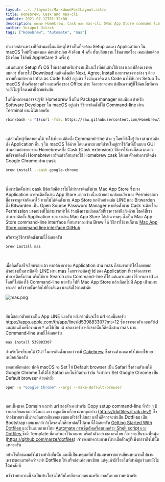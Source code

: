 ---
layout: ../../layouts/MarkdownPostLayout.astro
title: Homebrew, Cask and mas-cli
pubDate: 2021-07-12T01:32:00
description: แนะนำ Homebrew, Cask และ mas-cli (Mac App Store command line interface)
author: Yosapol Jitrak
tags: ["Homebrew", "Automate", "mas"]
---

ช่วงรอยต่อระหว่างปีที่ผ่านมานี้ผมมีเหตุให้จำเป็นที่จะต้อง Setup และลง Application ใน macOS ใหม่ทั้งหมดหมด ค่อนข้างบ่อย 4 เดือน 4 ครั้ง ทั้งเปลี่ยนงาน ใช้หลายเครื่อง เคลมบ่อยด้วย (3 เดือน ใช้สิทธิ์ AppleCare 3 เครื่อง)

แน่นอนการ Setup ทั้ง OS ให้พร้อมสำหรับทำงานเป็นอะไรที่ค่อนข้างใช้เวลา และเปลืองแรงพอสมควร ทั้งการไป Download กดติดตั้งคลิก Next, Agree, Install และการลางวางต่าง ๆ ด้วยความที่ผมทำพวก Infra as Code (IaS) อยู่แล้ว จึงนำแนวคิด as Code มาใช้กับการ Setup ใน macOS ทั้งเครื่องส่วนตัว และเครื่องของ Office ด้วย จึงอยากจะมาแบ่งปันความรู้นี้ให้คนอื่นที่อาจจะยังไม่รู้เรื่องเหล่านี้ด้วยเช่นกัน

ในที่นี้หลายคนอาจจะรู้จัก Homebrew ซึ่งเป็น Package manager ยอมนิยม สำหรับ Software Developer ใน macOS อยู่แล้ว วิธีการติดตั้งก็ใช้ Command-line ผ่าน Terminal ตามนี้ได้เลยครับ

```bash
/bin/bash -c "$(curl -fsSL https://raw.githubusercontent.com/Homebrew/install/HEAD/install.sh)"
```

<br />

แต่ส่วนใหญ่ที่หลายคนใช้ จะใช้เพียงแค่ติดตั้ง Command-line ต่าง ๆ โดยที่ยังไม่รู้ว่าเราสามารถติดตั้ง Application อื่น ๆ ใน macOS ได้ด้วย โดยเฉพาะแบบที่ส่วนใหญ่เราใช้กันที่เป็นแบบ GUI ผ่านส่วนต่อขยายของ Homebrew ชื่อ Cask (Cask extension) วิธีการใช้งานก็สะดวกมาก หลังจากติดตั้ง Homebrew เสร็จแล้วก็สามารถใช้ Homebrew cask ได้เลย ตัวอย่างการติดตั้ง Google Chrome ผ่าน cask

```bash
brew install --cask google-chrome
```

<br />

ซึ่งการติดตั้งผ่าน cask มีข้อเสียคือเราไม่ได้ทำการติดตั้งผ่าน Mac App Store ซึ่งบาง Application ควรจะติดตั้งผ่าน App Store มากกว่า เนื่องด้วยความปลอดภัย และ Permission ที่อาจจะถูกจำกัดเอาไว้ หากไม่ได้ติดตั้งผ่าน App Store ยกตัวอย่างเช่น LINE และ Bitwarden ซึ่ง Bitwarden เป็น Open Source Password Manager หากติดตั้งผ่าน Cask จะติดเรื่อง Permission บางอย่างที่ไม่สามารถทำได้ ร่วมถึงความปลอดภัยที่เราควรคำนึงถึงด้วย โชคดีที่เราสามารถติดตั้ง Application ของเราผ่าน Mac App Store ได้ผ่าน mas ซึ่งเป็น Mac App Store command-line interface ที่สามารถลงผ่าน Brew ได้ วิธีการใช้งานก็ตาม [Mac App Store command line interface GitHub](https://github.com/mas-cli/mas)

หรือจะดูวิธีการติดตั้งตามนี้ได้เลยครับ

```bash
brew install mas
```

<br />

เมื่อติดตั้งเสร็จเรียบร้อยแล้ว หากต้องการลง Application ผ่าน mas ก็สามารถทำได้โดยขอยกตัวอย่างเป็นการติดตั้ง LINE ผ่าน mas โดยเราจะต้องรู้ id ของ Application ที่เราต้องการจะทำการติดตั้งก่อน หรือใช้การ Search ผ่าน Command-line ก็ได้ แต่ผมจะแสดงวิธีการเอา id มาโดยที่ไม่ต้องใช้ Command-line นะครับ ไปที่ Mac App Store แล้วเลือกไปที่ App เป้าหมายของเรา หลังจากนั้นคลิกไปที่วงสีแดง และส้มไว้ตามลำดับ

![mas.png](/src/assets/images/homebrew-plus-cask-and-mas/mas.png)

<br />

อันนี้ขอยกตัวอย่างเป็น App LINE นะครับ หลังจากนั้นจะได้ url ตามนี้มาครับ https://apps.apple.com/th/app/line/id539883307?mt=12 ซึ่งเราจะเอาตัวเลขหลังid และก่อนถึงเครื่องหมาย ? มาใช้เป็น id ของเราครับ หลังจากนั้นก็ติดตั้งผ่าน mas ผ่าน Command-line ตามนี้ได้เลยครับ

```bash
mas install 539883307
```

สำหรับใครที่ชอบใช้ GUI ในการติดตั้งมากกว่าจะมี [Cakebrew](https://www.cakebrew.com/) ซึ่งส่วนตัวผมเองยังไม่เคยใช้เลยเหมือนกันครับ

ขอแถมอีกหน่อย ปกติ macOS จะ Set ให้ Default browser เป็น Safari ซึ่งส่วนตัวผมใช้ Google Chrome ไม่ได้ใช้ Safari เลยในชีวิตประจำวัน จึงทำการ Set Google Chrome เป็น Default browser ด้วยคำสั่ง

```bash
open -a "Google Chrome" --args --make-default-browser
```

<br />

ตอนนี้ผมจด Domain และทำ url ของตัวเองสำหรับ Copy setup command-line ที่จริง ๆ มีรายละเอียดมากกว่านี้เยอะ มาวางตูมเดียวเกือบจะจบทุกอย่าง (https://dotfiles.jitrak.dev/) ซึ่งถ้าอธิบายตรงนี้น่าจะยืดยาวเกินขอบเขตของหัวข้อไปเยอะ แต่ให้ดีควรจะทำเป็น Dotfiles เป็น Bootstrap เลยมากกว่า ถ้าใครสนใจศึกษาต่อก็ไปตาม นี้ได้เลยครับ [Getting Started With Dotfiles
](https://medium.com/@webprolific/getting-started-with-dotfiles-43c3602fd789#:~:text=Dotfiles%20are%20used%20to%20customize,are%20hidden%20in%20directory%20listings) และในแบบภาษาไทย [Automate การเซ็ตอัพเครื่องแมคด้วย Shell script และ Dotfiles
](https://medium.com/event-pop/automate-%E0%B8%81%E0%B8%B2%E0%B8%A3%E0%B9%80%E0%B8%8B%E0%B9%87%E0%B8%95%E0%B8%AD%E0%B8%B1%E0%B8%9E%E0%B9%80%E0%B8%84%E0%B8%A3%E0%B8%B7%E0%B9%88%E0%B8%AD%E0%B8%87%E0%B9%81%E0%B8%A1%E0%B8%84%E0%B8%94%E0%B9%89%E0%B8%A7%E0%B8%A2-shell-script-%E0%B9%81%E0%B8%A5%E0%B8%B0-dotfiles-40b6b21abcd5) ซึ่งมี Template ที่คนทำเอาไว้มากมาย หรือถ้าตัวอย่างของคนไทย ก็อาจจะเป็นของพี่่หนุ่ม (https://github.com/narze/dotfiles) เจ้าของบทความภาษาไทยเมื่อสักครู่ที่เพิ่งกล่าวถึงไปนั้นแหละครับ

อย่างไรก็ตามผมยังไม่ว่างทำถึงขั้นนั้น และนี้เป็นเหตุผลที่ทำให้ผมหายจากการเขียนบทความไปนาน เพราะตอนแรกคิดว่าจะทำ Dotfiles ให้เสร็จก่อนค่อยมาเขียน แต่ดูแล้วมีเรื่องอื่นที่สำคัญกว่าเลยยังไม่ได้ทำสักที

หวังว่าบทความนี้จะเป็นประโยชน์ให้กับใครอีกหลายคนนะครับ เจอกันบทความหน้าครับ
